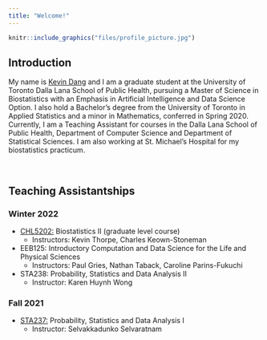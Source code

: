 ```yaml
---
title: "Welcome!"
---
```



```r
knitr::include_graphics("files/profile_picture.jpg")
```

## Introduction
My name is [Kevin Dang](https://www.linkedin.com/in/dang-kevin/) and I am a graduate student at the University of Toronto Dalla Lana School of Public Health, pursuing a Master of Science in Biostatistics with an Emphasis in Artificial Intelligence and Data Science Option. I also hold a Bachelor's degree from the University of Toronto in Applied Statistics and a minor in Mathematics, conferred in Spring 2020. Currently, I am a Teaching Assistant for courses in the Dalla Lana School of Public Health,  Department of Computer Science and Department of Statistical Sciences. I am also working at St. Michael's Hospital for my biostatistics practicum.

<br>

## Teaching Assistantships 
### Winter 2022
* [CHL5202:](CHL5202.html) Biostatistics II (graduate level course)
  + Instructors: Kevin Thorpe, Charles Keown-Stoneman
* EEB125: Introductory Computation and Data Science for the Life and Physical Sciences
  + Instructors: Paul Gries, Nathan Taback, Caroline Parins-Fukuchi
* STA238: Probability, Statistics and Data Analysis II
  + Instructor: Karen Huynh Wong

### Fall 2021
* [STA237:](STA237.html) Probability, Statistics and Data Analysis I
  + Instructor: Selvakkadunko Selvaratnam


